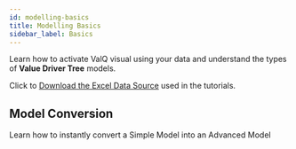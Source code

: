 ```yaml
---
id: modelling-basics
title: Modelling Basics
sidebar_label: Basics
---
```


Learn how to activate ValQ visual using your data and understand the types of **Value Driver Tree** models.

Click to [Download the Excel Data Source](./assets/Data_DualSeries.xlsx) used in the tutorials.

<Vimeo
    video="https://player.vimeo.com/video/438788150"
    responsive={true}
/>

## Model Conversion

Learn how to instantly convert a Simple Model into an Advanced Model

<Vimeo
    video="https://player.vimeo.com/video/438794608"
    responsive={true}
/>